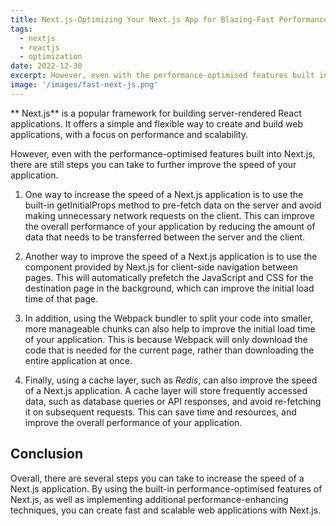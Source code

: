 ```yaml
---
title: Next.js-Optimizing Your Next.js App for Blazing-Fast Performance
tags:
  - nextjs
  - reactjs
  - optimization
date: 2022-12-30
excerpt: However, even with the performance-optimised features built into Next.js, there are still steps you can take to further improve the speed of your application.
image: '/images/fast-next-js.png'
---
```


** Next.js** is a popular framework for building server-rendered React applications. It offers a simple and flexible way to create and build web applications, with a focus on performance and scalability.

However, even with the performance-optimised features built into Next.js, there are still steps you can take to further improve the speed of your application.

1. One way to increase the speed of a Next.js application is to use the built-in getInitialProps method to pre-fetch data on the server and avoid making unnecessary network requests on the client. This can improve the overall performance of your application by reducing the amount of data that needs to be transferred between the server and the client.

2. Another way to improve the speed of a Next.js application is to use the component provided by Next.js for client-side navigation between pages. This will automatically prefetch the JavaScript and CSS for the destination page in the background, which can improve the initial load time of that page.

3. In addition, using the Webpack bundler to split your code into smaller, more manageable chunks can also help to improve the initial load time of your application. This is because Webpack will only download the code that is needed for the current page, rather than downloading the entire application at once.

4. Finally, using a cache layer, such as _Redis_, can also improve the speed of a Next.js application. A cache layer will store frequently accessed data, such as database queries or API responses, and avoid re-fetching it on subsequent requests. This can save time and resources, and improve the overall performance of your application.

## Conclusion

Overall, there are several steps you can take to increase the speed of a Next.js application. By using the built-in performance-optimised features of Next.js, as well as implementing additional performance-enhancing techniques, you can create fast and scalable web applications with Next.js.
